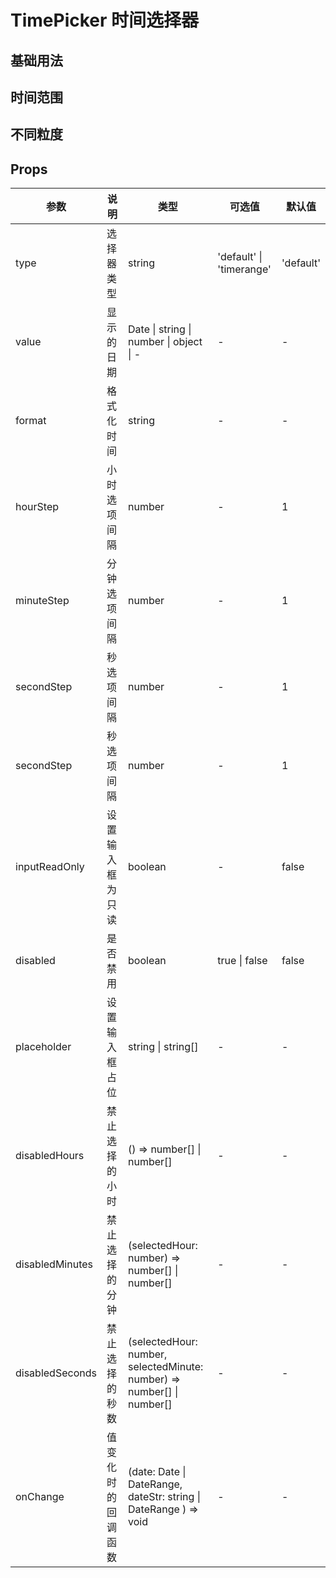 # TimePicker 时间选择器

## 基础用法


<DemoBase />

## 时间范围


<DemoRange />

## 不同粒度


<DemoFormat />

## Props

| 参数            | 说明               | 类型                                                                   | 可选值                   | 默认值    |
| --------------- | ------------------ | ---------------------------------------------------------------------- | ------------------------ | --------- |
| type            | 选择器类型         | string                                                                 | 'default' \| 'timerange' | 'default' |
| value           | 显示的日期         | Date \| string \| number \| object \| -                                | -                        | -         |
| format          | 格式化时间         | string                                                                 | -                        | -         |
| hourStep        | 小时选项间隔       | number                                                                 | -                        | 1       |
| minuteStep      | 分钟选项间隔       | number                                                                 | -                        | 1       |
| secondStep      | 秒选项间隔       | number                                                                 | -                        | 1       |
| secondStep      | 秒选项间隔       | number                                                                 | -                        | 1       |
| inputReadOnly      | 设置输入框为只读       | boolean                                                                 | -                        |false      |
| disabled        | 是否禁用           | boolean                                                                | true \| false            | false     |
| placeholder     | 设置输入框占位     | string \| string[]                                                     | -                        | -         |
| disabledHours   | 禁止选择的小时     | () => number[] \| number[]                                             | -                        | -         |
| disabledMinutes | 禁止选择的分钟     | (selectedHour: number) => number[] \| number[]                         | -                        | -         |
| disabledSeconds | 禁止选择的秒数     | (selectedHour: number, selectedMinute: number) => number[] \| number[] | -                        | -         |
| onChange        | 值变化时的回调函数 | (date: Date \| DateRange, dateStr: string \| DateRange ) => void       | -                        | -         |
